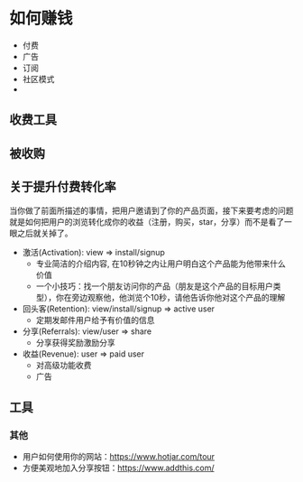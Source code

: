 # 如何赚钱


- 付费
- 广告
- 订阅
- 社区模式
- 


## 收费工具


## 被收购


## 关于提升付费转化率

当你做了前面所描述的事情，把用户邀请到了你的产品页面，接下来要考虑的问题就是如何把用户的浏览转化成你的收益（注册，购买，star，分享）而不是看了一眼之后就关掉了。

- 激活(Activation): view => install/signup
  - 专业简洁的介绍内容, 在10秒钟之内让用户明白这个产品能为他带来什么价值
  - 一个小技巧：找一个朋友访问你的产品（朋友是这个产品的目标用户类型），你在旁边观察他，他浏览个10秒，请他告诉你他对这个产品的理解
- 回头客(Retention): view/install/signup => active user
  - 定期发邮件用户给予有价值的信息
- 分享(Referrals): view/user => share
  - 分享获得奖励激励分享
- 收益(Revenue): user => paid user
  - 对高级功能收费
  - 广告

## 工具


### 其他
- 用户如何使用你的网站：https://www.hotjar.com/tour
- 方便美观地加入分享按钮：https://www.addthis.com/